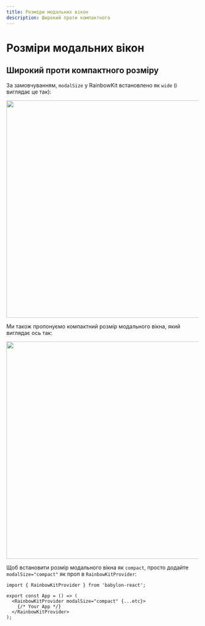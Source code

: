 ```yaml
---
title: Розміри модальних вікон
description: Широкий проти компактного
---
```


# Розміри модальних вікон

## Широкий проти компактного розміру

За замовчуванням, `modalSize` у RainbowKit встановлено як `wide` (і виглядає це так):

<Img src="/modal-default.png" height="569" width="1029" />

Ми також пропонуємо компактний розмір модального вікна, який виглядає ось так:

<Img src="/modal-compact.png" height="569" width="1029" />

Щоб встановити розмір модального вікна як `compact`, просто додайте `modalSize="compact"` як проп в `RainbowKitProvider`:

```tsx
import { RainbowKitProvider } from 'babylon-react';

export const App = () => (
  <RainbowKitProvider modalSize="compact" {...etc}>
    {/* Your App */}
  </RainbowKitProvider>
);
```
